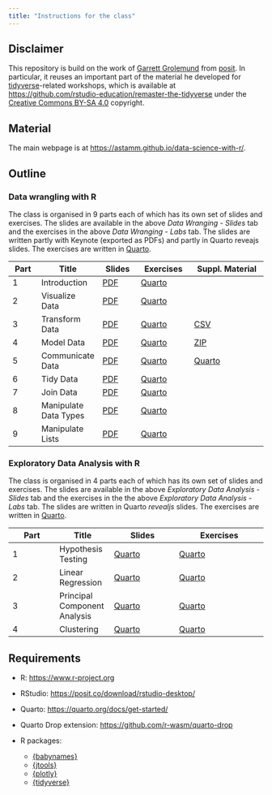 ```yaml
---
title: "Instructions for the class"
---
```


## Disclaimer

This repository is build on the work of [Garrett
Grolemund](https://www.linkedin.com/in/garrett-grolemund-49328411/) from
[posit](https://posit.co). In particular, it reuses an important part of the
material he developed for [tidyverse](https://www.tidyverse.org)-related
workshops, which is available at
<https://github.com/rstudio-education/remaster-the-tidyverse> under the
[Creative Commons BY-SA 4.0](https://creativecommons.org/licenses/by-sa/4.0/)
copyright.

## Material

The main webpage is at <https://astamm.github.io/data-science-with-r/>.

## Outline

### Data wrangling with R

The class is organised in 9 parts each of which has its own set of slides and
exercises. The slides are available in the above *Data Wranging - Slides* tab
and the exercises in the above *Data Wranging - Labs* tab. The slides are
written partly with Keynote (exported as PDFs) and partly in Quarto reveajs
slides. The exercises are written in [Quarto](https://quarto.org).

| Part | Title | Slides | Exercises | Suppl. Material |
|------|-------|--------|-----------|-----------------|
| 1    | Introduction | [PDF](01_Introduction/01-Introduction-Slides.pdf) | [Quarto](01_Introduction/01-Introduction-Exercises.qmd) | |
| 2    | Visualize Data | [PDF](02_Visualize/02-Visualize-Slides.pdf) | [Quarto](02_Visualize/02-Visualize-Exercises.qmd) | |
| 3    | Transform Data | [PDF](03_Transform/03-Transform-Slides.pdf) | [Quarto](03_Transform/03-Transform-Exercises.qmd) | [CSV](03_Transform/babynames.csv) |
| 4    | Model Data | [PDF](04_Model/04-Model-Slides.pdf) | [Quarto](04_Model/04-Model-Exercises.qmd) | [ZIP](04_Model/04-Model-Data.zip) |
| 5    | Communicate Data | [PDF](05_Report/05-Report-Slides.pdf) | [Quarto](05_Report/05-Report-Exercises.qmd) | [Quarto](05_Report/05-Report-Parameters.qmd) |
| 6    | Tidy Data | [PDF](06_Tidy/06-Tidy-Slides.pdf) | [Quarto](06_Tidy/06-Tidy-Exercises.qmd) | |
| 7    | Join Data | [PDF](slides/07-join-data.pdf) | [Quarto](labs/07-join-data.Rmd) | |
| 8    | Manipulate Data Types | [PDF](slides/08-manipulate-data-types.pdf) | [Quarto](labs/08-manipulate-data-types.Rmd) | |
| 9    | Manipulate Lists | [PDF](slides/09-manipulate-lists.pdf) | [Quarto](labs/09-manipulate-lists.Rmd) | |

### Exploratory Data Analysis with R

The class is organised in 4 parts each of which has its own set of slides and
exercises. The slides are available in the above *Exploratory Data Analysis -
Slides* tab and the exercises in the the above *Exploratory Data Analysis -
Labs* tab. The slides are written in Quarto *revealjs* slides. The exercises are
written in [Quarto](https://quarto.org).

| Part | Title | Slides | Exercises |
|------|-------|--------|-----------|
| 1    | Hypothesis Testing | [Quarto](10_Hypothesis_Testing/10-Hypothesis-Testing-Slides.qmd) | [Quarto](10_Hypothesis_Testing/10-Hypothesis-Testing-Exercises.qmd) |
| 2    | Linear Regression | [Quarto](11_Linear_Modeling/11-Linear-Modeling-Slides.qmd) | [Quarto](11_Linear_Regression/11-Linear-Modeling-Exercises.qmd) |
| 3    | Principal Component Analysis | [Quarto](12_Principal_Component_Analysis/12-Principal-Component-Analysis-Slides.qmd) | [Quarto](12_Principal_Component_Analysis/12-Principal-Component-Analysis-Exercises.qmd) |
| 4    | Clustering | [Quarto](13_Clustering/13-Clustering-Slides.qmd) | [Quarto](13_Clustering/13-Clustering-Exercises.qmd) |

## Requirements

- R: <https://www.r-project.org>
- RStudio: <https://posit.co/download/rstudio-desktop/>
- Quarto: <https://quarto.org/docs/get-started/>
- Quarto Drop extension: <https://github.com/r-wasm/quarto-drop>
- R packages: 

    - [{babynames}](https://hadley.github.io/babynames/)
    - [{jtools}](https://jtools.jacob-long.com)
    - [{plotly}](https://plotly.com/r/)
    - [{tidyverse}](https://www.tidyverse.org)
